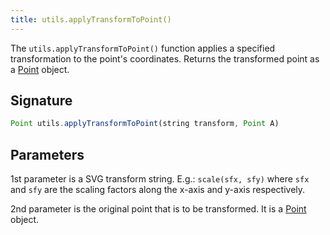 ```yaml
---
title: utils.applyTransformToPoint()
---
```


The `utils.applyTransformToPoint()` function applies a specified transformation to the point's coordinates. Returns the transformed point as a [Point](/reference/api/point) object.

## Signature

```js
Point utils.applyTransformToPoint(string transform, Point A)
```

## Parameters

1st parameter is a SVG transform string. E.g.: `scale(sfx, sfy)` where `sfx` and `sfy` are the scaling factors along the x-axis and y-axis respectively.

2nd parameter is the original point that is to be transformed. It is a [Point](/reference/api/point) object.

